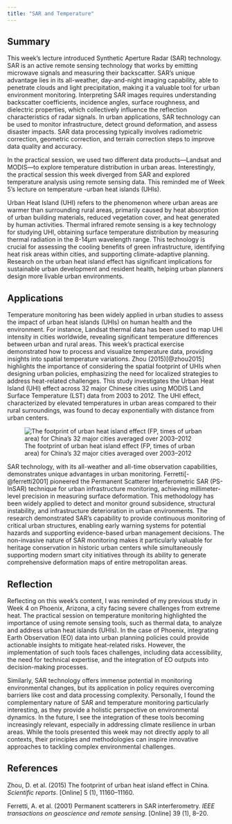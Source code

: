 ```yaml
---
title: "SAR and Temperature"
---
```


## Summary

This week's lecture introduced Synthetic Aperture Radar (SAR) technology. SAR is an active remote sensing technology that works by emitting microwave signals and measuring their backscatter. SAR's unique advantage lies in its all-weather, day-and-night imaging capability, able to penetrate clouds and light precipitation, making it a valuable tool for urban environment monitoring. Interpreting SAR images requires understanding backscatter coefficients, incidence angles, surface roughness, and dielectric properties, which collectively influence the reflection characteristics of radar signals. In urban applications, SAR technology can be used to monitor infrastructure, detect ground deformation, and assess disaster impacts. SAR data processing typically involves radiometric correction, geometric correction, and terrain correction steps to improve data quality and accuracy.

In the practical session, we used two different data products—Landsat and MODIS—to explore temperature distribution in urban areas. Interestingly, the practical session this week diverged from SAR and explored temperature analysis using remote sensing data. This reminded me of Week 5’s lecture on temperature -urban heat islands (UHIs).

Urban Heat Island (UHI) refers to the phenomenon where urban areas are warmer than surrounding rural areas, primarily caused by heat absorption of urban building materials, reduced vegetation cover, and heat generated by human activities. Thermal infrared remote sensing is a key technology for studying UHI, obtaining surface temperature distribution by measuring thermal radiation in the 8-14μm wavelength range. This technology is crucial for assessing the cooling benefits of green infrastructure, identifying heat risk areas within cities, and supporting climate-adaptive planning. Research on the urban heat island effect has significant implications for sustainable urban development and resident health, helping urban planners design more livable urban environments.

## Applications

Temperature monitoring has been widely applied in urban studies to assess the impact of urban heat islands (UHIs) on human health and the environment. For instance, Landsat thermal data has been used to map UHI intensity in cities worldwide, revealing significant temperature differences between urban and rural areas. This week’s practical exercise demonstrated how to process and visualize temperature data, providing insights into spatial temperature variations. Zhou (2015)[@zhou2015] highlights the importance of considering the spatial footprint of UHIs when designing urban policies, emphasizing the need for localized strategies to address heat-related challenges. This study investigates the Urban Heat Island (UHI) effect across 32 major Chinese cities using MODIS Land Surface Temperature (LST) data from 2003 to 2012. The UHI effect, characterized by elevated temperatures in urban areas compared to their rural surroundings, was found to decay exponentially with distance from urban centers.

![The footprint of urban heat island effect (FP, times of urban area) for China’s 32 major cities averaged over 2003–2012](qimages/9.1.png){fig-align="center"}

SAR technology, with its all-weather and all-time observation capabilities, demonstrates unique advantages in urban monitoring. Ferretti[-@ferretti2001] pioneered the Permanent Scatterer Interferometric SAR (PS-InSAR) technique for urban infrastructure monitoring, achieving millimeter-level precision in measuring surface deformation. This methodology has been widely applied to detect and monitor ground subsidence, structural instability, and infrastructure deterioration in urban environments. The research demonstrated SAR's capability to provide continuous monitoring of critical urban structures, enabling early warning systems for potential hazards and supporting evidence-based urban management decisions. The non-invasive nature of SAR monitoring makes it particularly valuable for heritage conservation in historic urban centers while simultaneously supporting modern smart city initiatives through its ability to generate comprehensive deformation maps of entire metropolitan areas.

## Reflection

Reflecting on this week’s content, I was reminded of my previous study in Week 4 on Phoenix, Arizona, a city facing severe challenges from extreme heat. The practical session on temperature monitoring highlighted the importance of using remote sensing tools, such as thermal data, to analyze and address urban heat islands (UHIs). In the case of Phoenix, integrating Earth Observation (EO) data into urban planning policies could provide actionable insights to mitigate heat-related risks. However, the implementation of such tools faces challenges, including data accessibility, the need for technical expertise, and the integration of EO outputs into decision-making processes.

Similarly, SAR technology offers immense potential in monitoring environmental changes, but its application in policy requires overcoming barriers like cost and data processing complexity. Personally, I found the complementary nature of SAR and temperature monitoring particularly interesting, as they provide a holistic perspective on environmental dynamics. In the future, I see the integration of these tools becoming increasingly relevant, especially in addressing climate resilience in urban areas. While the tools presented this week may not directly apply to all contexts, their principles and methodologies can inspire innovative approaches to tackling complex environmental challenges.

## References

Zhou, D. et al. (2015) The footprint of urban heat island effect in China. *Scientific reports*. \[Online\] 5 (1), 11160–11160.

Ferretti, A. et al. (2001) Permanent scatterers in SAR interferometry. *IEEE transactions on geoscience and remote sensing*. \[Online\] 39 (1), 8–20.
